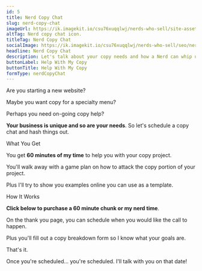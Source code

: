 ```yaml
---
id: 5
title: Nerd Copy Chat
slug: nerd-copy-chat
imageUrl: https://ik.imagekit.io/csu76xuqqlwj/nerds-who-sell/site-assets/copy-chat-card_-i7Le2lPf.png?ik-sdk-version=javascript-1.4.3
altTag: Nerd copy chat icon.
titleTag: Nerd Copy Chat
socialImage: https://ik.imagekit.io/csu76xuqqlwj/nerds-who-sell/seo/nerd-copy-chat-social-1200x630_LebqAqIYh1.jpg?ik-sdk-version=javascript-1.4.3
headline: Nerd Copy Chat
description: Let's talk about your copy needs and how a Nerd can whip up copy to <strong>help your business grow</strong>.
buttonLabel: Help With My Copy
buttonTitle: Help With My Copy
formType: nerdCopyChat
---
```



Are you starting a new website?

Maybe you want copy for a specialty menu?

Perhaps you need on-going copy help?

**Your business is unique and so are your needs**. So let's schedule a copy chat and hash things out.

<BaseSubhead>What You Get</BaseSubhead>

You get **60 minutes of my time** to help you with your copy project.

You'll walk away with a game plan on how to attack the copy portion of your project.

Plus I'll try to show you examples online you can use as a template.

<BaseSubhead>How It Works</BaseSubhead>

**Click below to purchase a 60 minute chunk or my nerd time**.

On the thank you page, you can schedule when you would like the call to happen.

Plus you'll fill out a copy breakdown form so I know what your goals are.

That's it.

Once you're scheduled... you're scheduled. I'll talk with you on that date!
